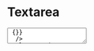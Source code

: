 
# Textarea

<Props of={Textarea} />

<Playground>
  <Textarea
   i18n={{placeholder: 'Textarea placeholder'}}
   name="textarea"
   id="textarea"
   onChange={() => {}}
  />
</Playground>
